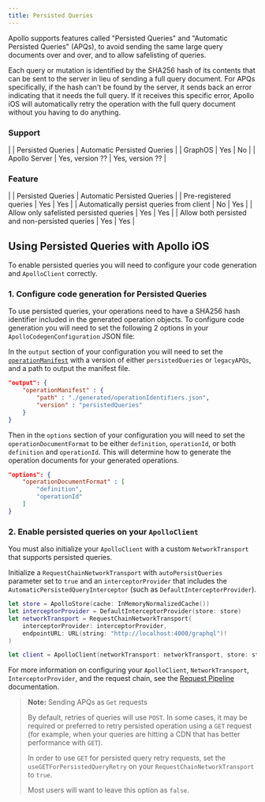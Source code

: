```yaml
---
title: Persisted Queries
---
```


Apollo supports features called "Persisted Queries" and "Automatic Persisted Queries" (APQs), to avoid sending the same large query documents over and over, and to allow safelisting of queries.

Each query or mutation is identified by the SHA256 hash of its contents that can be sent to the server in lieu of sending a full query document. For APQs specifically, if the hash can't be found by the server, it sends back an error indicating that it needs the full query. If it receives this specific error, Apollo iOS will automatically retry the operation with the full query document without you having to do anything.

### Support

|               | Persisted Queries | Automatic Persisted Queries |
| GraphOS       | Yes               | No                          |
| Apollo Server | Yes, version ??   | Yes, version ??             |

### Feature

|                                                | Persisted Queries | Automatic Persisted Queries |
| Pre-registered queries                         | Yes               | Yes                         |
| Automatically persist queries from client      | No                | Yes                         |
| Allow only safelisted persisted queries        | Yes               | Yes                         |
| Allow both persisted and non-persisted queries | Yes               | Yes                         |

## Using Persisted Queries with Apollo iOS

To enable persisted queries you will need to configure your code generation and `ApolloClient` correctly.

### 1. Configure code generation for Persisted Queries

To use persisted queries, your operations need to have a SHA256 hash identifier included in the generated operation objects. To configure code generation you will need to set the following 2 options in your `ApolloCodegenConfiguration` JSON file:

In the `output` section of your configuration you will need to set the [`operationManifest`](./../code-generation/codegen-configuration#operation-manifest) with a version of either `persistedQueries` or `legacyAPQs`, and a path to output the manifest file.

```json title="apollo-codegen-config.json"
"output": {
    "operationManifest" : {
        "path" : "./generated/operationIdentifiers.json",
        "version" : "persistedQueries"
    }
}
```

Then in the `options` section of your configuration you will need to set the `operationDocumentFormat` to be either `definition`, `operationId`, or both `definition` and `operationId`. This will determine how to generate the operation documents for your generated operations.

```json title="apollo-codegen-config.json"
"options": {
    "operationDocumentFormat" : [
        "definition",
        "operationId"
    ]
}
```

### 2. Enable persisted queries on your `ApolloClient`

You must also initialize your `ApolloClient` with a custom `NetworkTransport` that supports persisted queries.

Initialize a `RequestChainNetworkTransport` with `autoPersistQueries` parameter set to `true` and an `interceptorProvider` that includes the `AutomaticPersistedQueryInterceptor` (such as `DefaultInterceptorProvider`).

```swift
let store = ApolloStore(cache: InMemoryNormalizedCache())
let interceptorProvider = DefaultInterceptorProvider(store: store)
let networkTransport = RequestChainNetworkTransport(
    interceptorProvider: interceptorProvider,
    endpointURL: URL(string: "http://localhost:4000/graphql")!
)

let client = ApolloClient(networkTransport: networkTransport, store: store)
```
For more information on configuring your `ApolloClient`, `NetworkTransport`, `InterceptorProvider`, and the request chain, see the [Request Pipeline](./../networking/request-pipeline) documentation.

> **Note:** Sending APQs as `Get` requests
>
> By default, retries of queries will use `POST`.  In some cases, it may be required or preferred to retry  persisted operation using a `GET` request (for example, when your queries are hitting a CDN that has better performance with `GET`).
>
> In order to use `GET` for persisted query retry requests, set the `useGETForPersistedQueryRetry` on your `RequestChainNetworkTransport` to `true`.
>
> Most users will want to leave this option as `false`.